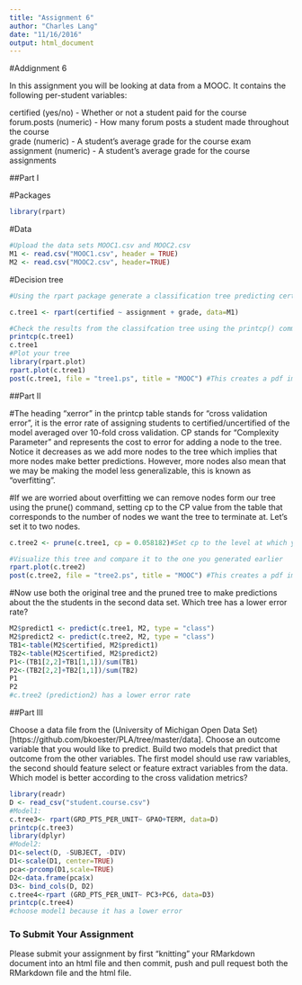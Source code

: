 ```yaml
---
title: "Assignment 6"
author: "Charles Lang"
date: "11/16/2016"
output: html_document
---
```

#Addignment 6

In this assignment you will be looking at data from a MOOC. It contains the following per-student variables:

certified (yes/no) - Whether or not a student paid for the course  
forum.posts (numeric) - How many forum posts a student made throughout the course  
grade (numeric) - A student's average grade for the course exam  
assignment (numeric) - A student's average grade for the course assignments  

##Part I

#Packages
```r
library(rpart)
```

#Data
```r
#Upload the data sets MOOC1.csv and MOOC2.csv
M1 <- read.csv("MOOC1.csv", header = TRUE)
M2 <- read.csv("MOOC2.csv", header=TRUE)
```

#Decision tree
```r
#Using the rpart package generate a classification tree predicting certified from the other variables in the M1 data frame. Which variables should you use?

c.tree1 <- rpart(certified ~ assignment + grade, data=M1)

#Check the results from the classifcation tree using the printcp() command
printcp(c.tree1)
c.tree1
#Plot your tree
library(rpart.plot)
rpart.plot(c.tree1)
post(c.tree1, file = "tree1.ps", title = "MOOC") #This creates a pdf image of the tree

```

##Part II

#The heading "xerror" in the printcp table stands for "cross validation error", it is the error rate of assigning students to certified/uncertified of the model averaged over 10-fold cross validation. CP stands for "Complexity Parameter" and represents the cost to error for adding a node to the tree. Notice it decreases as we add more nodes to the tree which implies that more nodes make better predictions. However, more nodes also mean that we may be making the model less generalizable, this is known as "overfitting".

#If we are worried about overfitting we can remove nodes form our tree using the prune() command, setting cp to the CP value from the table that corresponds to the number of nodes we want the tree to terminate at. Let's set it to two nodes.

```r
c.tree2 <- prune(c.tree1, cp = 0.058182)#Set cp to the level at which you want the tree to end

#Visualize this tree and compare it to the one you generated earlier
rpart.plot(c.tree2)
post(c.tree2, file = "tree2.ps", title = "MOOC") #This creates a pdf image of the tree
```

#Now use both the original tree and the pruned tree to make predictions about the the students in the second data set. Which tree has a lower error rate?

```r
M2$predict1 <- predict(c.tree1, M2, type = "class")
M2$predict2 <- predict(c.tree2, M2, type = "class")
TB1<-table(M2$certified, M2$predict1)
TB2<-table(M2$certified, M2$predict2)
P1<-(TB1[2,2]+TB1[1,1])/sum(TB1)
P2<-(TB2[2,2]+TB2[1,1])/sum(TB2)
P1
P2
#c.tree2 (prediction2) has a lower error rate
```

##Part III

Choose a data file from the (University of Michigan Open Data Set)[https://github.com/bkoester/PLA/tree/master/data]. Choose an outcome variable that you would like to predict. Build two models that predict that outcome from the other variables. The first model should use raw variables, the second should feature select or feature extract variables from the data. Which model is better according to the cross validation metrics?

```r
library(readr)
D <- read_csv("student.course.csv")
#Model1:
c.tree3<- rpart(GRD_PTS_PER_UNIT~ GPAO+TERM, data=D)
printcp(c.tree3)
library(dplyr)
#Model2:
D1<-select(D, -SUBJECT, -DIV)
D1<-scale(D1, center=TRUE)
pca<-prcomp(D1,scale=TRUE)
D2<-data.frame(pca$x)
D3<- bind_cols(D, D2)
c.tree4<-rpart (GRD_PTS_PER_UNIT~ PC3+PC6, data=D3)
printcp(c.tree4)
#choose model1 because it has a lower error
```


### To Submit Your Assignment

Please submit your assignment by first "knitting" your RMarkdown document into an html file and then commit, push and pull request both the RMarkdown file and the html file.